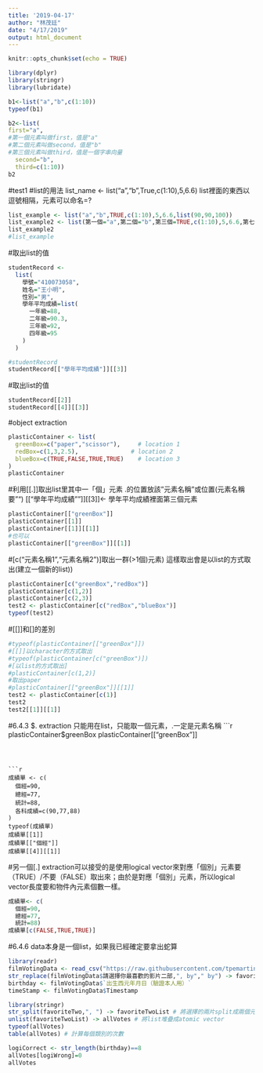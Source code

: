 ```yaml
---
title: '2019-04-17'
author: "林茂廷"
date: "4/17/2019"
output: html_document
---
```


```r
knitr::opts_chunk$set(echo = TRUE)
```

```r
library(dplyr)
library(stringr)
library(lubridate)
```

```r
b1<-list("a","b",c(1:10))
typeof(b1)
```

```r
b2<-list(
first="a",
#第一個元素叫做first，值是"a"
#第二個元素叫做second，值是"b"
#第三個元素叫做third，值是一個字串向量
  second="b",
  third=c(1:10))
b2
```

#test1
#list的用法
list_name <- list("a","b",True,c(1:10),5,6.6)
list裡面的東西以逗號相隔，元素可以命名=?
```r
list_example <- list("a","b",TRUE,c(1:10),5,6.6,list(90,90,100))
list_example2 <- list(第一個="a",第二個="b",第三個=TRUE,c(1:10),5,6.6,第七個=list(學生一=90,學生二=90,100))
list_example2
#list_example
```


#取出list的值
```r
studentRecord <-
  list(
    學號="410073058",
    姓名="王小明",
    性別="男",
    學年平均成績=list(
      一年級=88,
      二年級=90.3,
      三年級=92,
      四年級=95
    )
  )

#studentRecord
studentRecord[["學年平均成績"]][[3]]
```
#取出list的值
```r
studentRecord[[2]]
studentRecord[[4]][[3]]
```


#object extraction
```r
plasticContainer <- list(
  greenBox=c("paper","scissor"),     # location 1
  redBox=c(1,3,2.5),               # location 2
  blueBox=c(TRUE,FALSE,TRUE,TRUE)    # location 3
)
plasticContainer
```


#利用[[.]]取出list里其中一「個」元素
.的位置放該"元素名稱"或位置(元素名稱要"")
[["學年平均成績""]][[3]]<- 學年平均成績裡面第三個元素
```r
plasticContainer[["greenBox"]] 
plasticContainer[[1]]
plasticContainer[[1]][[1]]
#也可以
plasticContainer[["greenBox"]][[1]]
```


#[c("元素名稱1","元素名稱2")]取出一群(>1個)元素)
這樣取出會是以list的方式取出(建立一個新的list))
```r
plasticContainer[c("greenBox","redBox")] 
plasticContainer[c(1,2)]
plasticContainer[c(2,3)]
test2 <- plasticContainer[c("redBox","blueBox")]
typeof(test2)
```

#[[]]和[]的差別
```r
#typeof(plasticContainer[["greenBox"]])
#[[]]以character的方式取出
#typeof(plasticContainer[c("greenBox")])
#[以list的方式取出]
#plasticContainer[c(1,2)]
#取出paper
#plasticContainer[["greenBox"]][[1]]
test2 <- plasticContainer[c(1)]
test2
test2[[1]][[1]]
```
#6.4.3 $. extraction
只能用在list，只能取一個元素，.一定是元素名稱
```r
plasticContainer$greenBox
plasticContainer[["greenBox"]]
```



```r
成績單 <- c(
  個經=90,
  總經=77,
  統計=88,
  各科成績=c(90,77,88)
)
typeof(成績單)
成績單[[1]]
成績單[["個經"]]
成績單[[4]][[1]]

```

#另一個[.] extraction可以接受的是使用logical vector來對應「個別」元素要（TRUE）/不要（FALSE）取出來；由於是對應「個別」元素，所以logical vector長度要和物件內元素個數一樣。
```r
成績單<- c(
  個經=90,
  總經=77,
  統計=88)
成績單[c(FALSE,TRUE,TRUE)]
```


#6.4.6
data本身是一個list，如果我已經確定要拿出蛇算
```r
library(readr)
filmVotingData <- read_csv("https://raw.githubusercontent.com/tpemartin/github-data/master/podcastcompetition3.csv")
str_replace(filmVotingData$請選擇你最喜歡的影片二部,", by"," by") -> favoriteTwo
birthday <- filmVotingData$`出生西元年月日（驗證本人用）`
timeStamp <- filmVotingData$Timestamp
```

```r
library(stringr)
str_split(favoriteTwo,", ") -> favoriteTwoList # 將選擇的兩片split成兩個元素
unlist(favoriteTwoList) -> allVotes # 將list堆疊成atomic vector
typeof(allVotes)
table(allVotes) # 計算每個類別的次數
```

```r
logiCorrect <- str_length(birthday)==8
allVotes[logiWrong]=0
allVotes

```

